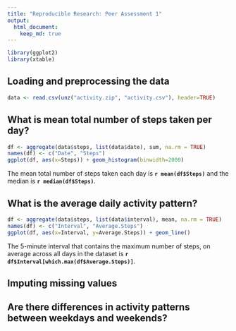 ```yaml
---
title: "Reproducible Research: Peer Assessment 1"
output: 
  html_document:
    keep_md: true
---
```


```r
library(ggplot2)
library(xtable)
```

## Loading and preprocessing the data

```r
data <- read.csv(unz("activity.zip", "activity.csv"), header=TRUE)
```

## What is mean total number of steps taken per day?

```r
df <- aggregate(data$steps, list(data$date), sum, na.rm = TRUE)
names(df) <- c("Date", "Steps")
ggplot(df, aes(x=Steps)) + geom_histogram(binwidth=2000)
```

The mean total number of steps taken each day is __`r mean(df$Steps)`__ and the median is __`r median(df$Steps)`__.

## What is the average daily activity pattern?

```r
df <- aggregate(data$steps, list(data$interval), mean, na.rm = TRUE)
names(df) <- c("Interval", "Average.Steps")
ggplot(df, aes(x=Interval, y=Average.Steps)) + geom_line()
```

The 5-minute interval that contains the maximum number of steps, on average across all days in the dataset is __`r df$Interval[which.max(df$Average.Steps)]`__.

## Imputing missing values



## Are there differences in activity patterns between weekdays and weekends?
